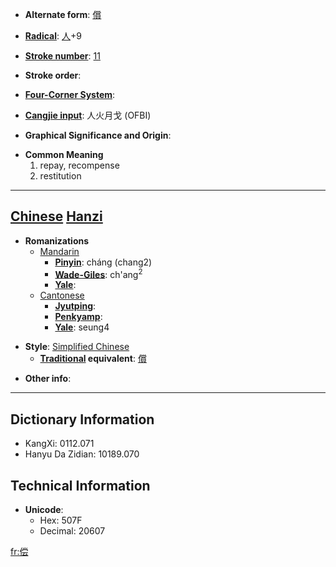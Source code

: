 * '''Alternate form''': [[償]]

* '''[[Wiktionary:Chinese radical index| Radical]]''': [[Wiktionary:Chinese radical index 人|人]]+9

* '''[[Wiktionary:Chinese total strokes index|Stroke number]]''': [[Wiktionary:Chinese total strokes index 11|11]]

* '''Stroke order''': 

* '''[[Wiktionary:Chinese four corner index|Four-Corner System]]''': 

* '''[[Wiktionary:Chinese Cangjie index|Cangjie input]]''': 人火月戈 (OFBI)

* '''Graphical Significance and Origin''': 

* '''Common Meaning'''
*#repay, recompense
*# restitution


----

== [[Chinese]] [[Hanzi]] ==

* '''Romanizations'''
** [[Mandarin]]
*** '''[[Pinyin]]''': cháng (chang2)
*** '''[[Wade-Giles]]''': ch'ang<sup>2</sup>
*** '''[[Yale]]''': 
**[[Cantonese]]
***'''[[Jyutping]]''':
***'''[[Penkyamp]]''': 
***'''[[Yale]]''': seung4

* '''Style''': [[Simplified Chinese]] 
** '''[[Traditional Chinese|Traditional]] equivalent''': [[償]]

* '''Other info''': 

----

== Dictionary Information ==

* KangXi: 0112.071
* Hanyu Da Zidian: 10189.070

== Technical Information ==

* '''Unicode''':
** Hex: 507F
** Decimal: 20607

[[fr:偿]]